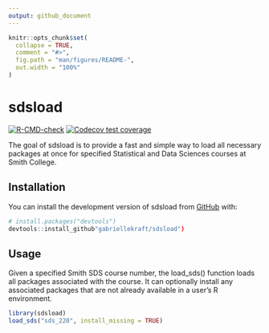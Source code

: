 ```yaml
---
output: github_document
---
```


<!-- README.md is generated from README.Rmd. Please edit that file -->

```r
knitr::opts_chunk$set(
  collapse = TRUE,
  comment = "#>",
  fig.path = "man/figures/README-",
  out.width = "100%"
)
```

# sdsload

<!-- badges: start -->
[![R-CMD-check](https://github.com/gabriellekraft/sdsload/actions/workflows/R-CMD-check.yaml/badge.svg)](https://github.com/gabriellekraft/sdsload/actions/workflows/R-CMD-check.yaml)
[![Codecov test coverage](https://codecov.io/gh/gabriellekraft/sdsload/graph/badge.svg)](https://app.codecov.io/gh/gabriellekraft/sdsload)
<!-- badges: end -->

The goal of sdsload is to provide a fast and simple way to load all necessary packages at once for specified Statistical and Data Sciences courses at Smith College.

## Installation

You can install the development version of sdsload from [GitHub](https://github.com/) with:
``` r
# install.packages("devtools")
devtools::install_github"gabriellekraft/sdsload")
```

## Usage

Given a specified Smith SDS course number, the load_sds() function loads all packages associated with the course. It can optionally install any associated packages that are not already available in a user's R environment. 

```r
library(sdsload)
load_sds("sds_220", install_missing = TRUE)
```
